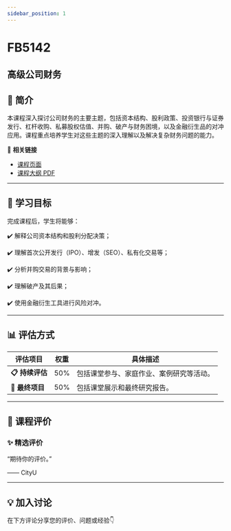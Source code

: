 ```yaml
---
sidebar_position: 1
---
```


# FB5142
## 高级公司财务

## **📘 简介**
本课程深入探讨公司财务的主要主题，包括资本结构、股利政策、投资银行与证券发行、杠杆收购、私募股权估值、并购、破产与财务困境，以及金融衍生品的对冲应用。课程重点培养学生对这些主题的深入理解以及解决复杂财务问题的能力。

🔗 **相关链接**
- [课程页面](https://www.cityu.edu.hk/catalogue/pg/202425/course/FB5142.htm)
- [课程大纲 PDF](https://www.cityu.edu.hk/catalogue/pg/202425/course/FB5142.pdf)

---

## **🎯 学习目标**

完成课程后，学生将能够：


✔️ 解释公司资本结构和股利分配决策；

✔️ 理解首次公开发行（IPO）、增发（SEO）、私有化交易等；

✔️ 分析并购交易的背景与影响；

✔️ 理解破产及其后果；

✔️ 使用金融衍生工具进行风险对冲。

---

## **📊 评估方式**

| **评估项目**          | **权重** | **具体描述**                                                                                     |
|----------------------|---------|-----------------------------------------------------------------------------------------------|
| **📋 持续评估**       | 50%     | 包括课堂参与、家庭作业、案例研究等活动。                                                         |
| **📄 最终项目**       | 50%     | 包括课堂展示和最终研究报告。                                                                    |

---

## **💬 课程评价**

### ✨ **精选评价**
<div className={commentStyles.commentBox}>
    <p className={commentStyles.commentText}>
        “期待你的评价。”
    </p>
    <p className={commentStyles.commentAuthor}>—— CityU</p>
</div>

---

## **💡 加入讨论**

在下方评论分享您的评价、问题或经验👇
<Utterances />